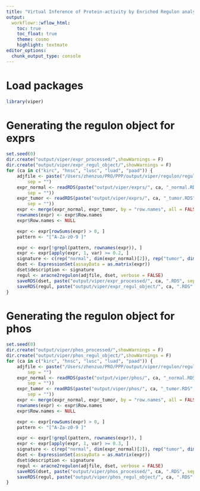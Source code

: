 ```yaml
---
title: "Virtual Inference of Protein-activity by Enriched Regulon analysis (preparing input)"
output:
  workflowr::wflow_html:
    toc: true
    toc_float: true
    theme: cosmo
    highlight: textmate
editor_options:
  chunk_output_type: console
---
```


# Load packages
```r
library(viper)
```

# Generating the regulon object for exprs
```r
set.seed(0)
dir.create("output/viper/expr_processed/",showWarnings = F)
dir.create("output/viper/expr_regul_object/",showWarnings = F)
for (ca in c("kirc", "hnsc", "lusc", "luad", "paad")) {
    adjfile <- paste("/Users/zhenzuo/PRO/PPP/output/viper/regulon/regulon", ca, "_SYMBOL.adj",
        sep = "")
    expr_normal <- readRDS(paste("output/viper/exprs/", ca, "_normal.RDS",
        sep = ""))
    expr_tumor <- readRDS(paste("output/viper/exprs/", ca, "_tumor.RDS",
        sep = ""))
    expr <- merge(expr_normal, expr_tumor, by = "row.names", all = FALSE)
    rownames(expr) <- expr$Row.names
    expr$Row.names <- NULL

    expr <- expr[rowSums(expr) > 0, ]
    pattern <- "[^A-Za-z0-9 ]"

    expr <- expr[!grepl(pattern, rownames(expr)), ]
    expr <- expr[apply(expr, 1, var) >= 0.2, ]
    signature <- c(rep("normal", dim(expr_normal)[2]), rep("tumor", dim(expr_tumor)[2]))
    dset <- ExpressionSet(assayData = as.matrix(expr))
    dset$description <- signature
    regul <- aracne2regulon(adjfile, dset, verbose = FALSE)
    saveRDS(dset, paste("output/viper/expr_processed/", ca, ".RDS", sep = ""))
    saveRDS(regul, paste("output/viper/expr_regul_object/", ca, ".RDS", sep = ""))
}
```

# Generating the regulon object for phos
```r
set.seed(0)
dir.create("output/viper/phos_processed/",showWarnings = F)
dir.create("output/viper/phos_regul_object/",showWarnings = F)
for (ca in c("kirc", "hnsc", "lusc", "luad", "paad")) {
    adjfile <- paste("/Users/zhenzuo/PRO/PPP/output/viper/regulon/regulon", ca, "_SYMBOL.adj",
        sep = "")
    expr_normal <- readRDS(paste("output/viper/phos/", ca, "_normal.RDS",
        sep = ""))
    expr_tumor <- readRDS(paste("output/viper/phos/", ca, "_tumor.RDS",
        sep = ""))
    expr <- merge(expr_normal, expr_tumor, by = "row.names", all = FALSE)
    rownames(expr) <- expr$Row.names
    expr$Row.names <- NULL

    expr <- expr[rowSums(expr) > 0, ]
    pattern <- "[^A-Za-z0-9 ]"

    expr <- expr[!grepl(pattern, rownames(expr)), ]
    expr <- expr[apply(expr, 1, var) >= 0.3, ]
    signature <- c(rep("normal", dim(expr_normal)[2]), rep("tumor", dim(expr_tumor)[2]))
    dset <- ExpressionSet(assayData = as.matrix(expr))
    dset$description <- signature
    regul <- aracne2regulon(adjfile, dset, verbose = FALSE)
    saveRDS(dset, paste("output/viper/phos_processed/", ca, ".RDS", sep = ""))
    saveRDS(regul, paste("output/viper/phos_regul_object/", ca, ".RDS", sep = ""))
}
```
